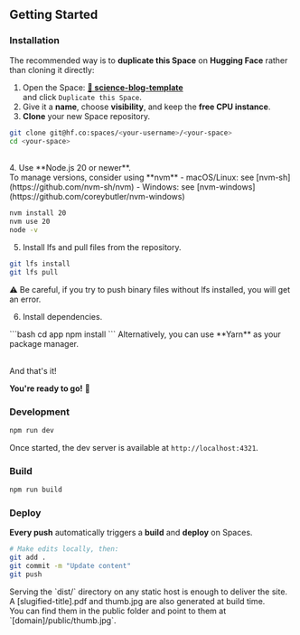 
## Getting Started

### Installation

The recommended way is to **duplicate this Space** on **Hugging Face** rather than cloning it directly:

1. Open the Space: **[🤗 science-blog-template](https://huggingface.co/spaces/tfrere/science-blog-template)**<br/> and click `Duplicate this Space`.
2. Give it a **name**, choose **visibility**, and keep the **free CPU instance**.
3. **Clone** your new Space repository.
```bash
git clone git@hf.co:spaces/<your-username>/<your-space>
cd <your-space>
```
<br/>
4. Use **Node.js 20 or newer**. <br/>To manage versions, consider using **nvm**
  - macOS/Linux: see [nvm-sh](https://github.com/nvm-sh/nvm)
  - Windows: see [nvm-windows](https://github.com/coreybutler/nvm-windows)

```bash
nvm install 20
nvm use 20
node -v
```

5. Install lfs and pull files from the repository.
```bash
git lfs install
git lfs pull
```
<Note>⚠️ Be careful, if you try to push binary files without lfs installed, you will get an error.</Note>


6. Install dependencies.
<Sidenote>
```bash
cd app
npm install
```
<Fragment slot="aside">
    Alternatively, you can use **Yarn** as your package manager.
  </Fragment>
</Sidenote>


<br/>And that's it!

**You're ready to go!** 🎉

### Development

```bash
npm run dev
```

Once started, the dev server is available at `http://localhost:4321`.

### Build

```bash
npm run build
```


### Deploy

**Every push** automatically triggers a **build** and **deploy** on Spaces.
```bash
# Make edits locally, then:
git add .
git commit -m "Update content"
git push
```

<Note>
Serving the `dist/` directory on any static host is enough to deliver the site.
</Note>
<Note>
A [slugified-title].pdf and thumb.jpg are also generated at build time.<br/>You can find them in the public folder and point to them at `[domain]/public/thumb.jpg`.
</Note>
